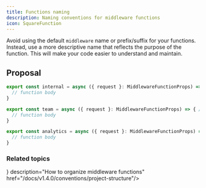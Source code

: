 ```yaml
---
title: Functions naming
description: Naming conventions for middleware functions
icon: SquareFunction
---
```



Avoid using the default `middleware` name or prefix/suffix for your functions. Instead, use a more descriptive name that reflects the purpose of the function. This will make your code easier to understand and maintain.

## Proposal

```ts title="/app/(internal)/_middleware.ts" /internal/
export const internal = async ({ request }: MiddlewareFunctionProps) => { // [!code focus]
  // function body
}
```

```ts title="/app/(team)/t/_middleware.ts" /team/
export const team = async ({ request }: MiddlewareFunctionProps) => { // [!code focus]
  // function body
}
```

```ts title="/app/_middleware.ts" /analytics/
export const analytics = async ({ request }: MiddlewareFunctionProps) => { // [!code focus]
  // function body
}
```

### Related topics

<Cards>
  <Card title="Project structure" icon={<FolderIcon/>} description="How to organize middleware functions" href="/docs/v1.4.0/conventions/project-structure"/>
</Cards>

